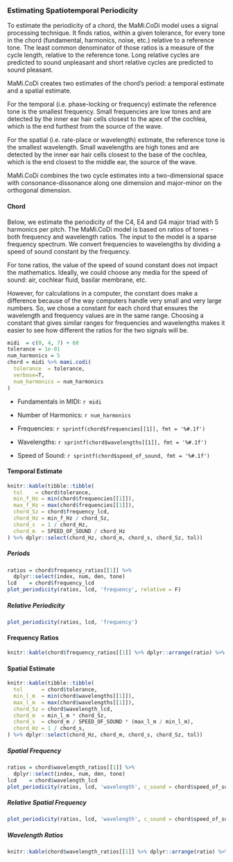 ### Estimating Spatiotemporal Periodicity

To estimate the periodicity of a chord, the MaMi.CoDi model uses a signal 
processing technique. It finds ratios, within a given tolerance, 
for every tone in the chord (fundamental, harmonics, noise, etc.) relative to 
a reference tone. The least common denominator of those ratios is a measure of the 
cycle length, relative to the reference tone. Long relative cycles are predicted 
to sound unpleasant and short relative cycles are predicted to sound pleasant. \

MaMi.CoDi creates two estimates of the chord's period: a temporal estimate and 
a spatial estimate.\

For the temporal (i.e. phase-locking or frequency) estimate the reference tone is the 
smallest frequency. Small frequencies are low tones and are detected by the inner 
ear hair cells closest to the apex of the cochlea, which is the end furthest from
the source of the wave.\

For the spatial (i.e. rate-place or wavelength) estimate, the reference tone is the 
smallest wavelength. Small wavelengths are high tones and are detected by the 
inner ear hair cells closest to the base of the cochlea, which is the end closest 
to the middle ear, the source of the wave. \

MaMi.CoDi combines the two cycle estimates into a two-dimensional space with 
consonance-dissonance along one dimension and major-minor on the orthogonal dimension.

#### Chord

Below, we estimate the periodicity of the C4, E4 and 
G4 major triad with 5 harmonics per pitch. The MaMi.CoDi model is based on 
ratios of tones - both frequency and wavelength ratios. The input to the model 
is a sparse frequency spectrum. We convert frequencies to wavelengths by 
dividing a speed of sound constant by the frequency.\

For tone ratios, the value of the speed of sound constant does not impact the 
mathematics. Ideally, we could choose any media for the speed of sound: 
air, cochlear fluid, basilar membrane, etc. 

However, for calculations in a computer, the constant does make a difference because 
of the way computers handle very small and very large numbers. So, we chose a 
constant for each chord that ensures the wavelength and frequency values
are in the same range. Choosing a constant that gives similar ranges for 
frequencies and wavelengths makes it easier to see how different the ratios for the
two signals will be.

```r
midi  = c(0, 4, 7) + 60
tolerance = 1e-01
num_harmonics = 5
chord = midi %>% mami.codi(
  tolerance  = tolerance,
  verbose=T,
  num_harmonics = num_harmonics
)
```

* Fundamentals in MIDI: `r midi`\

* Number of Harmonics: `r num_harmonics`

* Frequencies: `r sprintf(chord$frequencies[[1]], fmt = '%#.1f')`\

* Wavelengths: `r sprintf(chord$wavelengths[[1]], fmt = '%#.1f')`\

* Speed of Sound: `r sprintf(chord$speed_of_sound, fmt = '%#.1f')`

#### Temporal Estimate
```r
knitr::kable(tibble::tibble(
  tol    = chord$tolerance,
  min_f_Hz = min(chord$frequencies[[1]]),
  max_f_Hz = max(chord$frequencies[[1]]),
  chord_Sz = chord$frequency_lcd,
  chord_Hz = min_f_Hz / chord_Sz,
  chord_s  = 1 / chord_Hz,
  chord_m  = SPEED_OF_SOUND / chord_Hz
) %>% dplyr::select(chord_Hz, chord_m, chord_s, chord_Sz, tol))
```

##### Periods

```r
ratios = chord$frequency_ratios[[1]] %>% 
  dplyr::select(index, num, den, tone)
lcd    = chord$frequency_lcd
plot_periodicity(ratios, lcd, 'frequency', relative = F)
```

##### Relative Periodicity

```r
plot_periodicity(ratios, lcd, 'frequency')
```

#### Frequency Ratios
```r
knitr::kable(chord$frequency_ratios[[1]] %>% dplyr::arrange(ratio) %>% dplyr::select(-pseudo_ratio))
```

#### Spatial Estimate
```r
knitr::kable(tibble::tibble(
  tol      = chord$tolerance,
  min_l_m  = min(chord$wavelengths[[1]]),
  max_l_m  = max(chord$wavelengths[[1]]),
  chord_Sz = chord$wavelength_lcd,
  chord_m  = min_l_m * chord_Sz,
  chord_s  = chord_m / SPEED_OF_SOUND * (max_l_m / min_l_m),
  chord_Hz = 1 / chord_s,
) %>% dplyr::select(chord_Hz, chord_m, chord_s, chord_Sz, tol))
```

##### Spatial Frequency

```r
ratios = chord$wavelength_ratios[[1]] %>%
  dplyr::select(index, num, den, tone)
lcd    = chord$wavelength_lcd
plot_periodicity(ratios, lcd, 'wavelength', c_sound = chord$speed_of_sound,relative = F)
```

##### Relative Spatial Frequency

```r
plot_periodicity(ratios, lcd, 'wavelength', c_sound = chord$speed_of_sound)
```

##### Wavelength Ratios
```r
knitr::kable(chord$wavelength_ratios[[1]] %>% dplyr::arrange(ratio) %>% dplyr::select(-pseudo_ratio))
```
